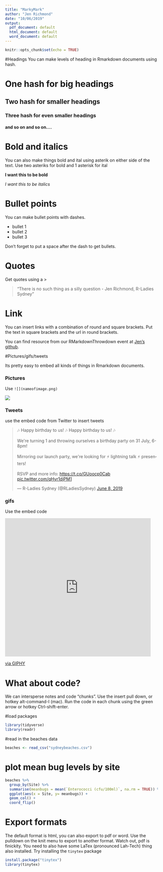 ```yaml
---
title: "MarkyMark"
author: "Jen Richmond"
date: "10/06/2019"
output:
  pdf_document: default
  html_document: default
  word_document: default
---
```


```r
knitr::opts_chunk$set(echo = TRUE)
```

#Headings
You can make levels of heading in Rmarkdown documents using hash. 

# One hash for big headings
## Two hash for smaller headings
### Three hash for even smaller headings
#### and so on and so on....
 
 
# Bold and italics

You can also make things bold and ital using asterik on either side of the text. Use two asteriks for bold and 1 asterisk for ital

**I want this to be bold**

*I want this to be italics*

# Bullet points

You can make bullet points with dashes. 

- bullet 1
- bullet 2
- bullet 3

Don't forget to put a space after the dash to get bullets. 

# Quotes 

Get quotes using a >

> "There is no such thing as a silly question - Jen Richmond, R-Ladies Sydney"

# Link

You can insert links with a combination of round and square brackets. Put the text in square brackets and the url in round brackets. 

You can find resource from our RMarkdownThrowdown event at [Jen's github](https://github.com/jenrichmond/RMarkdownThrowdown). 

#Pictures/gifs/tweets

Its pretty easy to embed all kinds of things in Rmarkdown documents. 

### Pictures

Use `![](nameofimage.png)`

![](hackdown.png)

### Tweets

use the embed code from Twitter to insert tweets

<blockquote class="twitter-tweet" data-lang="en"><p lang="en" dir="ltr">🎶 Happy birthday to us! 🎶 Happy birthday to us! 🎶 <br><br>We&#39;re turning 1 and throwing ourselves a birthday party on 31 July, 6-8pm! <br><br>Mirroring our launch party, we&#39;re looking for ⚡ lightning talk ⚡ presenters! <br><br>RSVP and more info: <a href="https://t.co/GUoocp0Cab">https://t.co/GUoocp0Cab</a> <a href="https://t.co/qHyr1djPM1">pic.twitter.com/qHyr1djPM1</a></p>&mdash; R-Ladies Sydney (@RLadiesSydney) <a href="https://twitter.com/RLadiesSydney/status/1137473664100651009?ref_src=twsrc%5Etfw">June 8, 2019</a></blockquote>
<script async src="https://platform.twitter.com/widgets.js" charset="utf-8"></script>


### gifs

Use the embed code

<iframe src="https://giphy.com/embed/3ohhwmQ0xIg8W3pHd6" width="480" height="456" frameBorder="0" class="giphy-embed" allowFullScreen></iframe><p><a href="https://giphy.com/gifs/happy-birthday-3ohhwmQ0xIg8W3pHd6">via GIPHY</a></p>


# What about code?
We can intersperse notes and code "chunks". Use the insert pull down, or hotkey alt-command-I (mac). Run the code in each chunk using the green arrow or hotkey Ctrl-shift-enter. 

#load packages
```r
library(tidyverse)
library(readr)
```

#read in the beaches data
```r
beaches <- read_csv("sydneybeaches.csv")
```
# plot mean bug levels by site
```r
beaches %>%
  group_by(Site) %>%
  summarise(meanbugs = mean(`Enterococci (cfu/100ml)`, na.rm = TRUE)) %>%
  ggplot(aes(x = Site, y= meanbugs)) +
  geom_col() +
  coord_flip()
```

# Export formats

The default format is html, you can also export to pdf or word.  Use the pulldown on the knit menu to export to another format. Watch out, pdf is finickity. You need to also have some LaTex (pronounced Lah-Tech) thing also installed. Try installing the `tinytex` package 

```r
install.package("tinytex")
library(tinytex)
```

